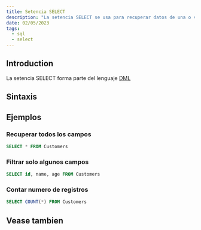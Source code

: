 ```yaml
---
title: Setencia SELECT
description: "La setencia SELECT se usa para recuperar datos de una o varias tablas"
date: 02/05/2023
tags:
  - sql
  - select
---
```


## Introduction

La setencia SELECT forma parte del lenguaje [DML](/concepts/conceptos-basicos-de-sql#dml-lenguaje-de-manipulación-de-datos)

## Sintaxis

## Ejemplos
### Recuperar todos los campos
```sql
SELECT * FROM Customers
```
### Filtrar solo algunos campos
```sql
SELECT id, name, age FROM Customers
```

### Contar numero de registros
```sql
SELECT COUNT(*) FROM Customers
```
## Vease tambien
